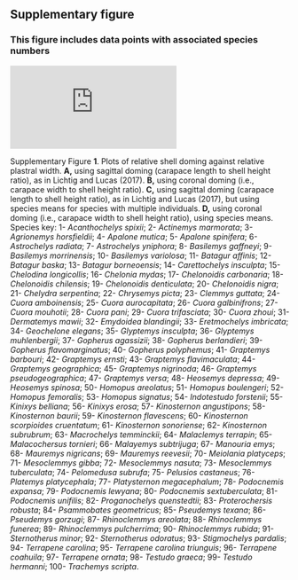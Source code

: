 ## Supplementary figure

### This figure includes data points with associated species numbers


<embed src="https://github.com/G-Hermanson/Reply_shell_measurements_LL2017/blob/main/data/Supplementary_Figure/Lichtig_and_Lucas_data_plot_supplementary_version.pdf" type="application/pdf">

Supplementary Figure **1**. Plots of relative shell doming against relative plastral width. **A,** using sagittal doming (carapace length to shell height ratio), as in Lichtig and Lucas (2017). **B,** using coronal doming (i.e., carapace width to shell height ratio). **C,** using sagittal doming (carapace length to shell height ratio), as in Lichtig and Lucas (2017), but using species means for species with multiple individuals. **D,** using coronal doming (i.e., carapace width to shell height ratio), using species means. Species key: 1- *Acanthochelys spixii*; 2- *Actinemys marmorata*; 3- *Agrionemys horsfieldii*; 4- *Apalone mutica*; 5- *Apalone spinifera*; 6- *Astrochelys radiata*; 7- *Astrochelys yniphora*; 8- *Basilemys gaffneyi*; 9- *Basilemys morrinensis*; 10- *Basilemys variolosa*; 11- *Batagur affinis*; 12- *Batagur baska*; 13- *Batagur borneoensis*; 14- *Carettochelys insculpta*; 15- *Chelodina longicollis*; 16- *Chelonia mydas*; 17- *Chelonoidis carbonaria*; 18- *Chelonoidis chilensis*; 19- *Chelonoidis denticulata*; 20- *Chelonoidis nigra*; 21- *Chelydra serpentina*; 22- *Chrysemys picta*; 23- *Clemmys guttata*; 24- *Cuora amboinensis*; 25- *Cuora aurocapitata*; 26- *Cuora galbinifrons*; 27- *Cuora mouhotii*; 28- *Cuora pani*; 29- *Cuora trifasciata*; 30- *Cuora zhoui*; 31- *Dermatemys mawii*; 32- *Emydoidea blandingii*; 33- *Eretmochelys imbricata*; 34- *Geochelone elegans*; 35- *Glyptemys insculpta*; 36- *Glyptemys muhlenbergii*; 37- *Gopherus agassizii*; 38- *Gopherus berlandieri*; 39- *Gopherus flavomarginatus*; 40- *Gopherus polyphemus*; 41- *Graptemys barbouri*; 42- *Graptemys ernsti*; 43- *Graptemys flavimaculata*; 44- *Graptemys geographica*; 45- *Graptemys nigrinoda*; 46- *Graptemys pseudogeographica*; 47- *Graptemys versa*; 48- *Heosemys depressa*; 49- *Heosemys spinosa*; 50- *Homopus areolatus*; 51- *Homopus boulengeri*; 52- *Homopus femoralis*; 53- *Homopus signatus*; 54- *Indotestudo forstenii*; 55- *Kinixys belliana*; 56- *Kinixys erosa*; 57- *Kinosternon angustipons*; 58- *Kinosternon baurii*; 59- *Kinosternon flavescens*; 60- *Kinosternon scorpioides cruentatum*; 61- *Kinosternon sonoriense*; 62- *Kinosternon subrubrum*; 63- *Macrochelys temminckii*; 64- *Malaclemys terrapin*; 65- *Malacochersus tornieri*; 66- *Malayemys subtrijuga*; 67- *Manouria emys*; 68- *Mauremys nigricans*; 69- *Mauremys reevesii*; 70- *Meiolania platyceps*; 71- *Mesoclemmys gibba*; 72- *Mesoclemmys nasuta*; 73- *Mesoclemmys tuberculata*; 74- *Pelomedusa subrufa*; 75- *Pelusios castaneus*; 76- *Platemys platycephala*; 77- *Platysternon megacephalum*; 78- *Podocnemis expansa*; 79- *Podocnemis lewyana*; 80- *Podocnemis sextuberculata*; 81- *Podocnemis unifilis*; 82- *Proganochelys quenstedtii*; 83- *Proterochersis robusta*; 84- *Psammobates geometricus*; 85- *Pseudemys texana*; 86- *Pseudemys gorzugi*; 87- *Rhinoclemmys areolata*; 88- *Rhinoclemmys funerea*; 89- *Rhinoclemmys pulcherrima*; 90- *Rhinoclemmys rubida*; 91- *Sternotherus minor*; 92- *Sternotherus odoratus*; 93- *Stigmochelys pardalis*; 94- *Terrapene carolina*; 95- *Terrapene carolina triunguis*; 96- *Terrapene coahuila*; 97- *Terrapene ornata*; 98- *Testudo graeca*; 99- *Testudo hermanni*; 100- *Trachemys scripta*.